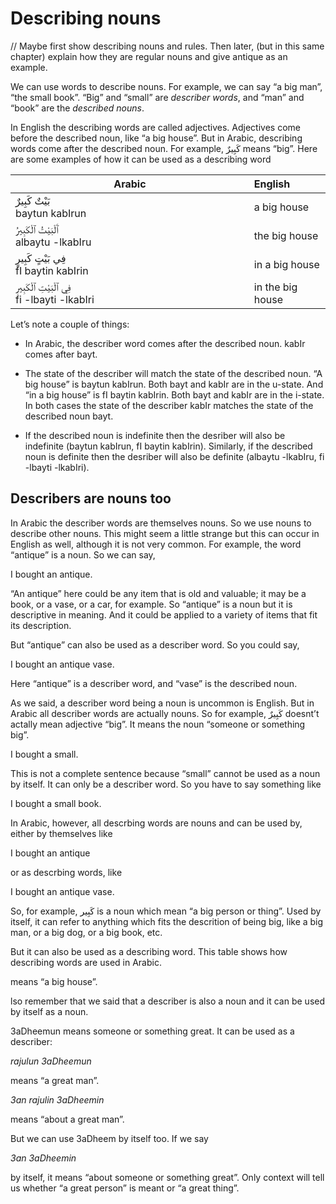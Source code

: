 # Describing nouns

// Maybe first show describing nouns and rules. Then later, (but in this same chapter) explain how they are regular nouns and give antique as an example.

We can use words to describe nouns. For example, we can say "a big man", "the small book". "Big" and "small" are _describer words_, and "man" and "book" are the _described nouns_.

In English the describing words are called adjectives. Adjectives come before the described noun, like "a big house". But in Arabic, describing words come after the described noun. For example, [كَبِيرٌ]{lang=ar dir=rtl} means "big". Here are some examples of how it can be used as a describing word

| Arabic     | English
|-------------------------------------------------------|:-----------------|
| [بَيْتٌ كَبِيرٌ]{lang=ar}<br>[baytun kabIrun]{.trn}         | a big house      |
| [ٱَلْبَيْتُ ٱلْكَبِيرُ]{.ar}<br>[albaytu -lkabIru]{.trn}       | the big house    |
| [فِي بَيْتٍ كَبِيرٍ]{.ar}<br>[fI baytin kabIrin]{.trn}       | in a big house   |
| [فِي ٱلْبَيْتِ ٱلْكَبِيرِ]{.ar}<br>[fi -lbayti -lkabIri]{.trn} | in the big house |


Let's note a couple of things:

+ In Arabic, the describer word comes after the described noun. [kabIr]{.trn} comes after [bayt]{.trn}.

+ The state of the describer will match the state of the described noun. "A big house" is [baytun kabIrun]{.trn}. Both [bayt]{.trn} and [kabIr]{.trn} are in the u-state. And "in a big house" is [fI baytin kabIrin]{.trn}. Both [bayt]{.trn} and [kabIr]{.trn} are in the i-state. In both cases the state of the describer [kabIr]{.trn} matches the state of the described noun [bayt]{.trn}.

+ If the described noun is indefinite then the desriber will also be indefinite ([baytun kabIrun]{.trn}, [fI baytin kabIrin]{.trn}). Similarly, if the described noun is definite then the desriber will also be definite ([albaytu -lkabIru]{.trn}, [fi -lbayti -lkabIri]{.trn}).

## Describers are nouns too

In Arabic the describer words are themselves nouns. So we use nouns to describe other nouns. This might seem a little strange but this can occur in English as well, although it is not very common. For example, the word "antique" is a noun. So we can say,

I bought an antique.

"An antique" here could be any item that is old and valuable; it may be a book, or a vase, or a car, for example. So "antique" is a noun but it is descriptive in meaning. And it could be applied to a variety of items that fit its description.

But "antique" can also be used as a describer word. So you could say,

I bought an antique vase.

Here "antique" is a describer word, and "vase" is the described noun.

As we said, a describer word being a noun is uncommon is English. But in Arabic all describer words are actually nouns. So for example, [كَبِيرٌ]{.ar} doesnt't actally mean adjective "big". It means the noun "someone or something big".



I bought a small.

This is not a complete sentence because "small" cannot be used as a noun by itself. It can only be a describer word. So you have to say something like

I bought a small book.

In Arabic, however, all descrbing words are nouns and can be used by, either by themselves like

I bought an antique

or as descrbing words, like

I bought an antique vase.

So, for example, [كَبِير]{lang=ar dir=rtl} is a noun which mean "a big person or thing". Used by itself, it can refer to anything which fits the descrition of being big, like a big man, or a big dog, or a big book, etc.

But it can also be used as a describing word. This table shows how describing words are used in Arabic.


means "a big house".

lso remember that we said that a describer is also a noun and it can be used by itself as a noun.

3aDheemun means someone or something great. It can be used as a describer:

_rajulun 3aDheemun_ 

means "a great man".

_3an rajulin 3aDheemin_ 

means "about a great man".

But we can use 3aDheem by itself too. If we say

_3an 3aDheemin_

by itself, it means "about someone or something great". Only context will tell us whether "a great person" is meant or "a great thing".



